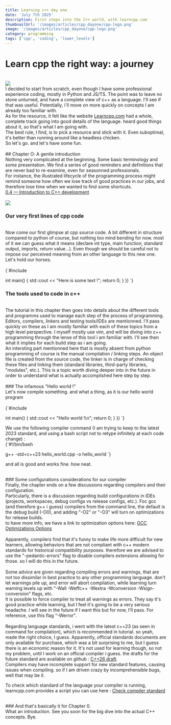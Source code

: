 ```yaml
---
title: Learning c++ day one
date: 'July 7th 2025'
description: First steps into the C++ world, with learncpp.com
thumbnailUrl: '/images/articles/cpp_dayone/cpp-logo.png'
image: '/images/articles/cpp_dayone/cpp-logo.png'
category: programming
tags: ['cpp', 'coding', 'lower_levels']
---
```


# Learn cpp the right way: a journey

<br />
<Image
  src={`/images/articles/cpp_dayone/cpp-logo.png`}
/>
<br />

<div>
  I decided to start from scratch, even though I have some professional experience coding,
	mostly in Python and JS/TS. The point was to leave no stone unturned, and have a complete view of c++ as a language. I'll see if that was useful.
	Potentially, i'll move on more quickly on concepts I am already too familiar with.
	<br />
	As for the resource, it felt like the website <a
  	href="https://www.learncpp.com/"
  	target="_blank"
  	className="underline underline-offset-2">Learncpp.com</a> had a whole, complete track going into good details of the language. heard good things about it, so that's what I am going with.
	<br />
	The best rule, I find, is to pick a resource and stick with it. Even suboptimal, it's better than running around like a headless chicken.
	<br />
	So let's go. and let's have some fun.
</div>


<br />
## Chapter O: A gentle introduction
<br />

<div>
Nothing very complicated at the beginning. Some basic terminology and some presentation.
We find a series of good reminders and definitions that are never bad to re-examine, even for seasonned professionals.
<br />
For instance, the illustrated lifecycle of the programming process might remind someone how often we lose track of good practices in our jobs, and therefore lose time when we wanted to find some shortcuts.
<br />
<a
  	href="https://www.learncpp.com/"
  	target="_blank"
  	className="underline underline-offset-2">0.4 — Introduction to C++ development</a>

</div>

<br />
<Image
  src={`/images/articles/cpp_dayone/Development_cycle_illustration.png`}
/>
<br />

### Our very first lines of cpp code
<br />

<div>
Now come our first glimpse at cpp source code. A bit different in structure compared to python of course, but nothing too mind bending for now. most of it we can guess what it means (declare int type, main function, standard output, imports, return value...). Even though we should be careful not to impose our perceived meaning from an other language to this new one.
<br />
Let's hold our horses.
</div>

<br />
<SyntaxHighlighter language="cpp">
{`#include <iostream>

int main() {
	std::cout << "Here is some text !";
		return 0;
	}
})
`}
</SyntaxHighlighter>
<br />

### The tools used to code in c++
<br />

<div>
The tutorial in this chapter then goes into details about the different tools and programms used to manage each step of the process of programming. Editors, compilers, linkers and testing tools/IDEs are mentionned. I'll pass quickly on these as I am mostly familiar with each of these topics from a high level perspective. I myself mostly use vim, and will be diving into c++ programming through the lense of this tool i am familiar with. I'll see then what it implies for each build step as i am going.
<br />
An intersting part mentionned here that is mostly absent from python programming of course is the manual compilation / linking steps. An object file is created from the source code, the linker is in charge of checking these files and linking them (standard libraries, third-party libraries, "modules", etc.). This is a topic worth diving deeper into in the future in order to understand what is actually accomplished here step by step.
</div>

<br />
### The infamous "Hello world !"
<br />

<div>Let's now compile something. and what a thing, as it is our hello world program</div>

<br />
<SyntaxHighlighter language="cpp">
{`#include <iostream>

int main() {
	std::cout << "Hello world !\n";
	return 0;
	}
})
`}
</SyntaxHighlighter>
<br />

<div>We use the following compiler command (I am trying to keep to the latest 2023 standard, and using a bash script not to retype infinitely at each code change) :</div>
<SyntaxHighlighter language="bash">
{`#!/bin/bash

g++ -std=c++23 hello_world.cpp -o hello_world
`}
</SyntaxHighlighter>
<br />

and all is good and works fine. how neat.


<br />
### Some configurations considerations for our compiler
<br />

<div>
Finally, the chapter ends on a few discussions regarding compilers and their configuration.
<br />
Particularly, there is a discussion regarding build configurations in IDEs (projects, workspaces, debug configs vs release configs, etc.). Foc gcc (and therefore g++ i guess) compilers from the command line, the default is the debug build (-O0), and adding "-O2" or "-O3" will turn on optimizations for release builds.
<br />
to have more info, we have a link to optimization options here: <a
  	href="https://gcc.gnu.org/onlinedocs/gcc/Optimize-Options.html"
  	target="_blank"
  	className="underline underline-offset-2">GCC Optimizations Options</a>
</div>
<br />

<div>
Apparently, compilers find that it's funny to make life more difficult for new learners, allowing behaviors that are not compliant with c++ modern standards for historical compatibility purposes. therefore we are advised to use the "-pedantic-errors" flag to disable compilers extensions allowing for those. so I will do this in the future.
</div>
<br />

<div>
Some advice are given regarding compiling errors and warnings, that are not too dissimilar in best practice to any other programming language. don't let warnings pile up, and error will abort compilation, while learning turn warning levels up with "-Wall -Weffc++ -Wextra -Wconversion -Wsign-conversion" flags, etc.
<br />
It is possible to force compiler to treat all warnings as errors. They say it's good practice while learning, but I feel it's going to be a very serious headache. I will see in the future if I want this but for now, I'll pass. For reference, use this flag "-Werror".
</div>
<br />

<div>
Regarding language standards, i went with the latest c++23 (as seen in command for compilation), which is recommended in tutorial. so yeah, made the right choice, I guess. Apparently, official standards documents are only available for purchase, which was a bit surprising to me, but I guess there is an economic reason for it. It's not used for learning though, so not my problem, until I work on an official compiler i guess.
the drafts for the future standard are available on github : <a
  	href="https://github.com/cplusplus/draft"
  	target="_blank"
  	className="underline underline-offset-2">C++26 draft</a>.
<br />
Compilers may have incomplete support for new standard features, causing issues when compiling. so if I am driven crazy by incomprehensible bugs, well that may be it.

To check which standard of the language your compiler is running, learncpp.com provides a script you can use here :
<a
  	href="https://www.learncpp.com/cpp-tutorial/what-language-standard-is-my-compiler-using/"
  	target="_blank"
  	className="underline underline-offset-2">Check compiler standard</a>
</div>


<br />
### And that's basically it for Chapter 0.
<br />
<div>
What an introduction. See you soon for the big dive into the actual C++ concepts.
Bye.
</div>
